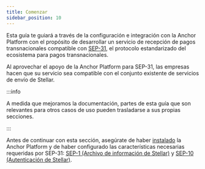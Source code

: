 ```yaml
---
title: Comenzar
sidebar_position: 10
---
```


Esta guía te guiará a través de la configuración e integración con la Anchor Platform con el propósito de desarrollar un servicio de recepción de pagos transnacionales compatible con [SEP-31][sep-31], el protocolo estandarizado del ecosistema para pagos transnacionales.

Al aprovechar el apoyo de la Anchor Platform para SEP-31, las empresas hacen que su servicio sea compatible con el conjunto existente de servicios de envío de Stellar.

:::info

A medida que mejoramos la documentación, partes de esta guía que son relevantes para otros casos de uso pueden trasladarse a sus propias secciones.

:::

Antes de continuar con esta sección, asegúrate de haber [instalado][installation-ap] la Anchor Platform y de haber configurado las características necesarias requeridas por SEP-31: [SEP-1 (Archivo de información de Stellar)][sep1-ap] y [SEP-10 (Autenticación de Stellar)][sep10-ap].

[sep-31]: https://github.com/stellar/stellar-protocol/blob/master/ecosystem/sep-0031.md
[installation-ap]: ../../admin-guide/getting-started.mdx
[sep1-ap]: ../sep1/README.mdx
[sep10-ap]: ../sep10/README.mdx
